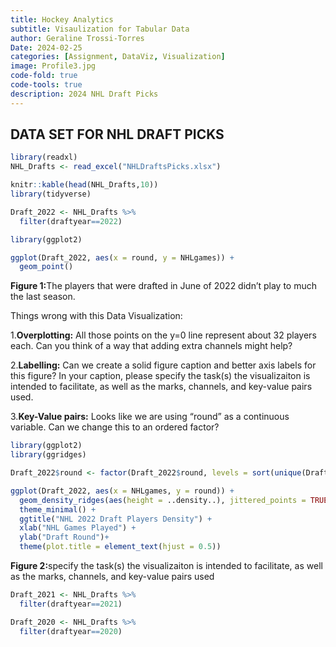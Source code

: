 ```yaml
---
title: Hockey Analytics
subtitle: Visaulization for Tabular Data
author: Geraline Trossi-Torres
Date: 2024-02-25
categories: [Assignment, DataViz, Visualization]
image: Profile3.jpg
code-fold: true
code-tools: true
description: 2024 NHL Draft Picks
---
```


## DATA SET FOR NHL DRAFT PICKS
```r
library(readxl)
NHL_Drafts <- read_excel("NHLDraftsPicks.xlsx")

knitr::kable(head(NHL_Drafts,10))
library(tidyverse)
```

```r
Draft_2022 <- NHL_Drafts %>%
  filter(draftyear==2022)
```

```r
library(ggplot2)

ggplot(Draft_2022, aes(x = round, y = NHLgames)) +
  geom_point()
```

**Figure 1:**The players that were drafted in June of 2022 didn’t play to much the last season.

Things wrong with this Data Visualization:

  1.**Overplotting:** All those points on the y=0 line represent about 32 players each. Can you         think of a way that adding extra channels might help?
  
  2.**Labelling:** Can we create a solid figure caption and better axis labels for this figure? In        your caption, please specify the task(s) the visualizaiton is intended to facilitate, as well       as the marks, channels, and key-value pairs used.
  
  3.**Key-Value pairs:** Looks like we are using “round” as a continuous variable. Can we change          this to an ordered factor?


```r
library(ggplot2)
library(ggridges)

Draft_2022$round <- factor(Draft_2022$round, levels = sort(unique(Draft_2022$round)), ordered = TRUE)

ggplot(Draft_2022, aes(x = NHLgames, y = round)) +
  geom_density_ridges(aes(height = ..density..), jittered_points = TRUE, scale = 3) +
  theme_minimal() +
  ggtitle("NHL 2022 Draft Players Density") +
  xlab("NHL Games Played") + 
  ylab("Draft Round")+
  theme(plot.title = element_text(hjust = 0.5))
```


**Figure 2:**specify the task(s) the visualizaiton is intended to facilitate, as well       as the marks, channels, and key-value pairs used

```r
Draft_2021 <- NHL_Drafts %>%
  filter(draftyear==2021)
```

```r
Draft_2020 <- NHL_Drafts %>%
  filter(draftyear==2020)
```
